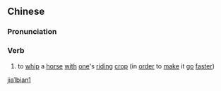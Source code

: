 ==Chinese==
{{zh-forms}}

===Pronunciation===
{{zh-pron
|m=jiābiān
|cat=v
}}

===Verb===
{{zh-verb}}

# {{lb|zh|literary}} to [[whip]] a [[horse]] [[with]] [[one]]'s [[riding]] [[crop]] (in [[order]] to [[make]] it [[go]] [[faster]])

[[Category:Mandarin literary terms|jia1bian1]]